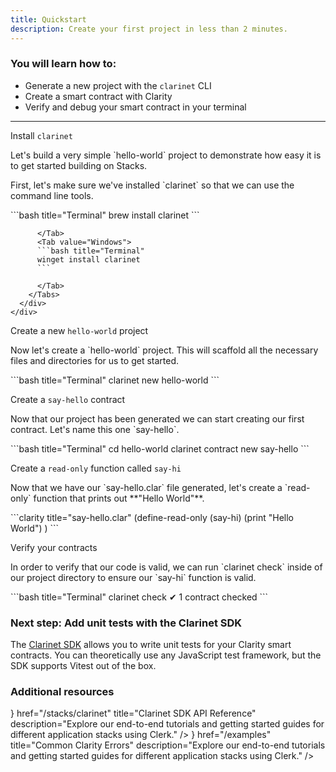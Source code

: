 ```yaml
---
title: Quickstart
description: Create your first project in less than 2 minutes.
---
```



### You will learn how to:

- Generate a new project with the `clarinet` CLI 
- Create a smart contract with Clarity
- Verify and debug your smart contract in your terminal

---

<div className='steps space-y-10'>
  <Step>
    <div className="flex flex-col space-y-3">
      <div className="w-full">
        <p className='text-lg font-bold m-0'>Install <code className='text-lg'>clarinet</code></p>
        <p>Let's build a very simple `hello-world` project to demonstrate how easy it is to get started building on Stacks.</p>
        <p>First, let's make sure we've installed `clarinet` so that we can use the command line tools.</p>
      </div>
      <div className="w-full">
        <Tabs items={['macOS', 'Windows']}>
          <Tab value="macOS">
          ```bash title="Terminal"
          brew install clarinet
          ```

          </Tab>
          <Tab value="Windows">
          ```bash title="Terminal"
          winget install clarinet
          ```

          </Tab>
        </Tabs>
      </div>
    </div>
  </Step>

  <Step>
    <div className="flex flex-col space-y-3">
      <div className="w-full">
        <p className='text-lg font-bold m-0'>Create a new <code className='text-lg'>hello-world</code> project</p>
        <p>Now let's create a `hello-world` project. This will scaffold all the necessary files and directories for us to get started.</p>
      </div>
      <div className="w-full">
        ```bash title="Terminal"
        clarinet new hello-world
        ```
      </div>
    </div>
  </Step>

  <Step>
    <div className="flex flex-col space-y-3">
      <div className="w-full">
        <p className='text-lg font-bold m-0'>Create a <code className='text-lg'>say-hello</code> contract</p>
        <p>Now that our project has been generated we can start creating our first contract. Let's name this one `say-hello`.</p>
      </div>
      <div className="w-full">
        ```bash title="Terminal"
        cd hello-world
        clarinet contract new say-hello
        ```
      </div>
    </div>
  </Step>

  <Step>
    <div className="flex flex-col space-y-3">
      <div className="w-full">
        <p className='text-lg font-bold m-0'>Create a <code className='text-lg'>read-only</code> function called <code className='text-lg'>say-hi</code></p>
        <p>Now that we have our `say-hello.clar` file generated, let's create a `read-only` function that prints out **"Hello World"**.</p>
      </div>
      <div className="w-full">
        ```clarity title="say-hello.clar"
        (define-read-only (say-hi)
          (print "Hello World")
        )
        ```
      </div>
    </div>
  </Step>

  <Step>
    <div className="flex flex-col space-y-3">
      <div className="w-full">
        <p className='text-lg font-bold m-0'>Verify your contracts</p>
        <p>In order to verify that our code is valid, we can run `clarinet check` inside of our project directory to ensure our `say-hi` function is valid.</p>
      </div>
      <div className="w-full">
        ```bash title="Terminal"
        clarinet check
        ✔ 1 contract checked
        ```
      </div>
    </div>
  </Step>
</div>

### <span className='font-light'>Next step: </span> <span className='inline-flex items-center'>Add unit tests with the Clarinet SDK <ChevronsRight className='ml-1' /></span>

The [Clarinet SDK]() allows you to write unit tests for your Clarity smart contracts. You can theoretically use any JavaScript test framework, but the SDK supports Vitest out of the box.

### Additional resources

<Cards>
  <Card
    icon={<Terminal className='text-primary' />}
    href="/stacks/clarinet"
    title="Clarinet SDK API Reference"
    description="Explore our end-to-end tutorials and getting started guides for different application stacks using Clerk."
  />
  <Card
    icon={<Code className='text-primary' />}
    href="/examples"
    title="Common Clarity Errors"
    description="Explore our end-to-end tutorials and getting started guides for different application stacks using Clerk."
  />
</Cards>